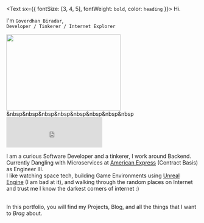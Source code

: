 <Text sx={{ fontSize: [3, 4, 5], fontWeight: `bold`, color: `heading` }}>
  Hi.
</Text>

I'm `Goverdhan Biradar`, <br />
`Developer / Tinkerer / Internet Explorer` <br />

<img src="https://c.tenor.com/ZmZ7UKIc0soAAAAS/anonymous-anonymous-bites-back.gif" width="300" height="200" /> &nbsp&nbsp&nbsp&nbsp&nbsp&nbsp&nbsp&nbsp <iframe src="https://open.spotify.com/embed/track/1RxuSzmsEfJD0aoEwPufL5?utm_source=generator&theme=0" width="50%" height="80" frameBorder="0" allowfullscreen="" allow="autoplay; clipboard-write; encrypted-media; fullscreen; picture-in-picture"></iframe>


I am a curious Software Developer and a tinkerer, I work around Backend. Currently Dangling with Microservices at [American Express](https://www.americanexpress.com/en-in/) (Contract Basis) as Engineer III.<br />
I like watching space tech, building Game Environments using [Unreal Engine](https://www.unrealengine.com/en-US/) (I am bad at it), and walking through the random places on Internet and trust me I know the darkest corners of internet :)  <br /><br />

In this portfolio, you will find my Projects, Blog, and all the things that I want to *Brag* about.




